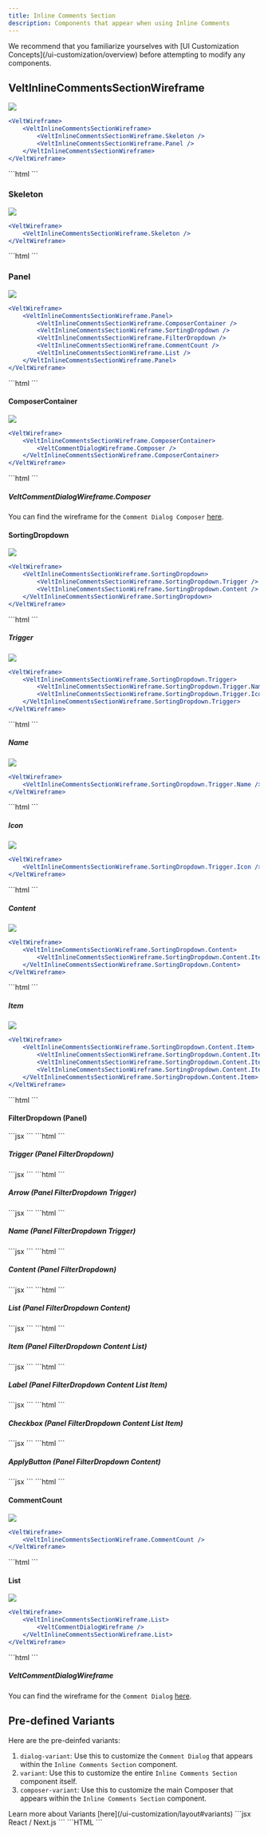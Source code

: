 ```yaml
---
title: Inline Comments Section
description: Components that appear when using Inline Comments
---
```


<Note>
We recommend that you familiarize yourselves with [UI Customization Concepts](/ui-customization/overview) before attempting to modify any components.
</Note>

## VeltInlineCommentsSectionWireframe
![](/images/customization/comments/inline-comments/inline-comments-overview.png)
<Tabs>
<Tab title="React / Next.js">
```jsx
<VeltWireframe>
    <VeltInlineCommentsSectionWireframe>
        <VeltInlineCommentsSectionWireframe.Skeleton />
        <VeltInlineCommentsSectionWireframe.Panel />
    </VeltInlineCommentsSectionWireframe>
</VeltWireframe>
```
</Tab>
<Tab title="Other Frameworks">
```html
<velt-wireframe style="display:none;">
    <velt-inline-comments-section-wireframe>
        <velt-inline-comments-section-skeleton-wireframe></velt-inline-comments-section-skeleton-wireframe>
        <velt-inline-comments-section-panel-wireframe></velt-inline-comments-section-panel-wireframe>
    </velt-inline-comments-section-wireframe>
</velt-wireframe>
```
</Tab>
</Tabs>

### Skeleton
![](/images/customization/comments/inline-comments/inline-comments-skeleton.png)
<Tabs>
<Tab title="React / Next.js">
```jsx
<VeltWireframe>
    <VeltInlineCommentsSectionWireframe.Skeleton />
</VeltWireframe>
```
</Tab>
<Tab title="Other Frameworks">
```html
<velt-wireframe style="display:none;">
    <velt-inline-comments-section-skeleton-wireframe></velt-inline-comments-section-skeleton-wireframe>
</velt-wireframe>
```
</Tab>
</Tabs>

### Panel
![](/images/customization/comments/inline-comments/inline-comments-panel.png)
<Tabs>
<Tab title="React / Next.js">
```jsx
<VeltWireframe>
    <VeltInlineCommentsSectionWireframe.Panel>
        <VeltInlineCommentsSectionWireframe.ComposerContainer />
        <VeltInlineCommentsSectionWireframe.SortingDropdown />
        <VeltInlineCommentsSectionWireframe.FilterDropdown />
        <VeltInlineCommentsSectionWireframe.CommentCount />
        <VeltInlineCommentsSectionWireframe.List />
    </VeltInlineCommentsSectionWireframe.Panel>
</VeltWireframe>
```
</Tab>
<Tab title="Other Frameworks">
```html
<velt-wireframe style="display:none;">
    <velt-inline-comments-section-panel-wireframe>
        <velt-inline-comments-section-composer-container-wireframe></velt-inline-comments-section-composer-container-wireframe>
        <velt-inline-comments-section-sorting-dropdown-wireframe></velt-inline-comments-section-sorting-dropdown-wireframe>
        <velt-inline-comments-section-filter-dropdown-wireframe></velt-inline-comments-section-filter-dropdown-wireframe>
        <velt-inline-comments-section-comment-count-wireframe></velt-inline-comments-section-comment-count-wireframe>
        <velt-inline-comments-section-list-wireframe></velt-inline-comments-section-list-wireframe>
    </velt-inline-comments-section-panel-wireframe>
</velt-wireframe>
```
</Tab>
</Tabs>

#### ComposerContainer
![](/images/customization/comments/inline-comments/inline-comments-panel-composer.png)
<Tabs>
<Tab title="React / Next.js">
```jsx
<VeltWireframe>
    <VeltInlineCommentsSectionWireframe.ComposerContainer>
        <VeltCommentDialogWireframe.Composer />
    </VeltInlineCommentsSectionWireframe.ComposerContainer>
</VeltWireframe>
```
</Tab>
<Tab title="Other Frameworks">
```html
<velt-wireframe style="display:none;">
    <velt-inline-comments-section-composer-container-wireframe>
        <velt-comment-dialog-composer-wireframe></velt-comment-dialog-composer-wireframe>
    </velt-inline-comments-section-composer-container-wireframe>
</velt-wireframe>
```
</Tab>
</Tabs>

##### **VeltCommentDialogWireframe.Composer**
You can find the wireframe for the `Comment Dialog Composer` [here](/ui-customization/features/async/comments/comment-dialog/subcomponents/composer/overview).

#### SortingDropdown
![](/images/customization/comments/inline-comments/inline-comments-panel-sorting-dropdown.png)
<Tabs>
<Tab title="React / Next.js">
```jsx
<VeltWireframe>
    <VeltInlineCommentsSectionWireframe.SortingDropdown>
        <VeltInlineCommentsSectionWireframe.SortingDropdown.Trigger />
        <VeltInlineCommentsSectionWireframe.SortingDropdown.Content />
    </VeltInlineCommentsSectionWireframe.SortingDropdown>
</VeltWireframe>
```
</Tab>
<Tab title="Other Frameworks">
```html
<velt-wireframe style="display:none;">
    <velt-inline-comments-section-sorting-dropdown-wireframe>
        <velt-inline-comments-section-sorting-dropdown-trigger-wireframe></velt-inline-comments-section-sorting-dropdown-trigger-wireframe>
        <velt-inline-comments-section-sorting-dropdown-content-wireframe></velt-inline-comments-section-sorting-dropdown-content-wireframe>
    </velt-inline-comments-section-sorting-dropdown-wireframe>
</velt-wireframe>
```
</Tab>
</Tabs>

##### **Trigger**
![](/images/customization/comments/inline-comments/inline-comments-panel-sorting-trigger.png)
<Tabs>
<Tab title="React / Next.js">
```jsx
<VeltWireframe>
    <VeltInlineCommentsSectionWireframe.SortingDropdown.Trigger>
        <VeltInlineCommentsSectionWireframe.SortingDropdown.Trigger.Name />
        <VeltInlineCommentsSectionWireframe.SortingDropdown.Trigger.Icon />
    </VeltInlineCommentsSectionWireframe.SortingDropdown.Trigger>
</VeltWireframe>
```
</Tab>
<Tab title="Other Frameworks">
```html
<velt-wireframe style="display:none;">
    <velt-inline-comments-section-sorting-dropdown-trigger-wireframe>
        <velt-inline-comments-section-sorting-dropdown-trigger-name-wireframe></velt-inline-comments-section-sorting-dropdown-trigger-name-wireframe>
        <velt-inline-comments-section-sorting-dropdown-trigger-icon-wireframe></velt-inline-comments-section-sorting-dropdown-trigger-icon-wireframe>
    </velt-inline-comments-section-sorting-dropdown-trigger-wireframe>
</velt-wireframe>
```
</Tab>
</Tabs>

##### **Name**
![](/images/customization/comments/inline-comments/inline-comments-panel-sorting-trigger-name.png)
<Tabs>
<Tab title="React / Next.js">
```jsx
<VeltWireframe>
    <VeltInlineCommentsSectionWireframe.SortingDropdown.Trigger.Name />
</VeltWireframe>
```
</Tab>
<Tab title="Other Frameworks">
```html
<velt-wireframe style="display:none;">
    <velt-inline-comments-section-sorting-dropdown-trigger-name-wireframe></velt-inline-comments-section-sorting-dropdown-trigger-name-wireframe>
</velt-wireframe>
```
</Tab>
</Tabs>

##### **Icon**
![](/images/customization/comments/inline-comments/inline-comments-panel-sorting-trigger-icon.png)
<Tabs>
<Tab title="React / Next.js">
```jsx
<VeltWireframe>
    <VeltInlineCommentsSectionWireframe.SortingDropdown.Trigger.Icon />
</VeltWireframe>
```
</Tab>
<Tab title="Other Frameworks">
```html
<velt-wireframe style="display:none;">
    <velt-inline-comments-section-sorting-dropdown-trigger-icon-wireframe></velt-inline-comments-section-sorting-dropdown-trigger-icon-wireframe>
</velt-wireframe>
```
</Tab>
</Tabs>

##### **Content**
![](/images/customization/comments/inline-comments/inline-comments-panel-trigger-dropdown-content.png)
<Tabs>
<Tab title="React / Next.js">
```jsx
<VeltWireframe>
    <VeltInlineCommentsSectionWireframe.SortingDropdown.Content>
        <VeltInlineCommentsSectionWireframe.SortingDropdown.Content.Item />
    </VeltInlineCommentsSectionWireframe.SortingDropdown.Content>
</VeltWireframe>
```
</Tab>
<Tab title="Other Frameworks">
```html
<velt-wireframe style="display:none;">
    <velt-inline-comments-section-sorting-dropdown-content-wireframe>
        <velt-inline-comments-section-sorting-dropdown-content-item-wireframe></velt-inline-comments-section-sorting-dropdown-content-item-wireframe>
    </velt-inline-comments-section-sorting-dropdown-content-wireframe>
</velt-wireframe>
```
</Tab>
</Tabs>

##### **Item**
![](/images/customization/comments/inline-comments/inline-comments-panel-trigger-dropdown-content-item.png)
<Tabs>
<Tab title="React / Next.js">
```jsx
<VeltWireframe>
    <VeltInlineCommentsSectionWireframe.SortingDropdown.Content.Item>
        <VeltInlineCommentsSectionWireframe.SortingDropdown.Content.Item.Icon />
        <VeltInlineCommentsSectionWireframe.SortingDropdown.Content.Item.Tick />
        <VeltInlineCommentsSectionWireframe.SortingDropdown.Content.Item.Name />
    </VeltInlineCommentsSectionWireframe.SortingDropdown.Content.Item>
</VeltWireframe>
```
</Tab>
<Tab title="Other Frameworks">
```html
<velt-wireframe style="display:none;">
    <velt-inline-comments-section-sorting-dropdown-content-item-wireframe>
        <velt-inline-comments-section-sorting-dropdown-content-item-icon-wireframe></velt-inline-comments-section-sorting-dropdown-content-item-icon-wireframe>
        <velt-inline-comments-section-sorting-dropdown-content-item-tick-wireframe></velt-inline-comments-section-sorting-dropdown-content-item-tick-wireframe>
        <velt-inline-comments-section-sorting-dropdown-content-item-name-wireframe></velt-inline-comments-section-sorting-dropdown-content-item-name-wireframe>
    </velt-inline-comments-section-sorting-dropdown-content-item-wireframe>
</velt-wireframe>
```
</Tab>
</Tabs>

#### FilterDropdown (Panel)
<Tabs>
<Tab title="React / Next.js">
```jsx
<VeltWireframe>
    <VeltInlineCommentsSectionWireframe.FilterDropdown>
        <VeltInlineCommentsSectionWireframe.FilterDropdown.Trigger />
        <VeltInlineCommentsSectionWireframe.FilterDropdown.Content />
    </VeltInlineCommentsSectionWireframe.FilterDropdown>
</VeltWireframe>
```
</Tab>
<Tab title="Other Frameworks">
```html
<velt-wireframe style="display:none;">
    <velt-inline-comments-section-filter-dropdown-wireframe>
        <velt-inline-comments-section-filter-dropdown-trigger-wireframe></velt-inline-comments-section-filter-dropdown-trigger-wireframe>
        <velt-inline-comments-section-filter-dropdown-content-wireframe></velt-inline-comments-section-filter-dropdown-content-wireframe>
    </velt-inline-comments-section-filter-dropdown-wireframe>
</velt-wireframe>
```
</Tab>
</Tabs>

##### **Trigger (Panel FilterDropdown)**
<Tabs>
<Tab title="React / Next.js">
```jsx
<VeltWireframe>
    <VeltInlineCommentsSectionWireframe.FilterDropdown.Trigger>
        <VeltInlineCommentsSectionWireframe.FilterDropdown.Trigger.Arrow />
        <VeltInlineCommentsSectionWireframe.FilterDropdown.Trigger.Name />
    </VeltInlineCommentsSectionWireframe.FilterDropdown.Trigger>
</VeltWireframe>
```
</Tab>
<Tab title="Other Frameworks">
```html
<velt-wireframe style="display:none;">
    <velt-inline-comments-section-filter-dropdown-trigger-wireframe>
        <velt-inline-comments-section-filter-dropdown-trigger-arrow-wireframe></velt-inline-comments-section-filter-dropdown-trigger-arrow-wireframe>
        <velt-inline-comments-section-filter-dropdown-trigger-name-wireframe></velt-inline-comments-section-filter-dropdown-trigger-name-wireframe>
    </velt-inline-comments-section-filter-dropdown-trigger-wireframe>
</velt-wireframe>
```
</Tab>
</Tabs>

##### **Arrow (Panel FilterDropdown Trigger)**
<Tabs>
<Tab title="React / Next.js">
```jsx
<VeltWireframe>
    <VeltInlineCommentsSectionWireframe.FilterDropdown.Trigger.Arrow />
</VeltWireframe>
```
</Tab>
<Tab title="Other Frameworks">
```html
<velt-wireframe style="display:none;">
    <velt-inline-comments-section-filter-dropdown-trigger-arrow-wireframe></velt-inline-comments-section-filter-dropdown-trigger-arrow-wireframe>
</velt-wireframe>
```
</Tab>
</Tabs>

##### **Name (Panel FilterDropdown Trigger)**
<Tabs>
<Tab title="React / Next.js">
```jsx
<VeltWireframe>
    <VeltInlineCommentsSectionWireframe.FilterDropdown.Trigger.Name />
</VeltWireframe>
```
</Tab>
<Tab title="Other Frameworks">
```html
<velt-wireframe style="display:none;">
    <velt-inline-comments-section-filter-dropdown-trigger-name-wireframe></velt-inline-comments-section-filter-dropdown-trigger-name-wireframe>
</velt-wireframe>
```
</Tab>
</Tabs>

##### **Content (Panel FilterDropdown)**
<Tabs>
<Tab title="React / Next.js">
```jsx
<VeltWireframe>
    <VeltInlineCommentsSectionWireframe.FilterDropdown.Content>
        <VeltInlineCommentsSectionWireframe.FilterDropdown.Content.List />
        <VeltInlineCommentsSectionWireframe.FilterDropdown.Content.ApplyButton />
    </VeltInlineCommentsSectionWireframe.FilterDropdown.Content>
</VeltWireframe>
```
</Tab>
<Tab title="Other Frameworks">
```html
<velt-wireframe style="display:none;">
    <velt-inline-comments-section-filter-dropdown-content-wireframe>
        <velt-inline-comments-section-filter-dropdown-content-list-wireframe></velt-inline-comments-section-filter-dropdown-content-list-wireframe>
        <velt-inline-comments-section-filter-dropdown-content-apply-button-wireframe></velt-inline-comments-section-filter-dropdown-content-apply-button-wireframe>
    </velt-inline-comments-section-filter-dropdown-content-wireframe>
</velt-wireframe>
```
</Tab>
</Tabs>

##### **List (Panel FilterDropdown Content)**
<Tabs>
<Tab title="React / Next.js">
```jsx
<VeltWireframe>
    <VeltInlineCommentsSectionWireframe.FilterDropdown.Content.List>
        <VeltInlineCommentsSectionWireframe.FilterDropdown.Content.List.Item />
    </VeltInlineCommentsSectionWireframe.FilterDropdown.Content.List>
</VeltWireframe>
```
</Tab>
<Tab title="Other Frameworks">
```html
<velt-wireframe style="display:none;">
    <velt-inline-comments-section-filter-dropdown-content-list-wireframe>
        <velt-inline-comments-section-filter-dropdown-content-list-item-wireframe></velt-inline-comments-section-filter-dropdown-content-list-item-wireframe>
    </velt-inline-comments-section-filter-dropdown-content-list-wireframe>
</velt-wireframe>
```
</Tab>
</Tabs>

##### **Item (Panel FilterDropdown Content List)**
<Tabs>
<Tab title="React / Next.js">
```jsx
<VeltWireframe>
    <VeltInlineCommentsSectionWireframe.FilterDropdown.Content.List.Item>
        <VeltInlineCommentsSectionWireframe.FilterDropdown.Content.List.Item.Label />
        <VeltInlineCommentsSectionWireframe.FilterDropdown.Content.List.Item.Checkbox />
    </VeltInlineCommentsSectionWireframe.FilterDropdown.Content.List.Item>
</VeltWireframe>
```
</Tab>
<Tab title="Other Frameworks">
```html
<velt-wireframe style="display:none;">
    <velt-inline-comments-section-filter-dropdown-content-list-item-wireframe>
        <velt-inline-comments-section-filter-dropdown-content-list-item-label-wireframe></velt-inline-comments-section-filter-dropdown-content-list-item-label-wireframe>
        <velt-inline-comments-section-filter-dropdown-content-list-item-checkbox-wireframe></velt-inline-comments-section-filter-dropdown-content-list-item-checkbox-wireframe>
    </velt-inline-comments-section-filter-dropdown-content-list-item-wireframe>
</velt-wireframe>
```
</Tab>
</Tabs>

##### **Label (Panel FilterDropdown Content List Item)**
<Tabs>
<Tab title="React / Next.js">
```jsx
<VeltWireframe>
    <VeltInlineCommentsSectionWireframe.FilterDropdown.Content.List.Item.Label />
</VeltWireframe>
```
</Tab>
<Tab title="Other Frameworks">
```html
<velt-wireframe style="display:none;">
    <velt-inline-comments-section-filter-dropdown-content-list-item-label-wireframe></velt-inline-comments-section-filter-dropdown-content-list-item-label-wireframe>
</velt-wireframe>
```
</Tab>
</Tabs>

##### **Checkbox (Panel FilterDropdown Content List Item)**
<Tabs>
<Tab title="React / Next.js">
```jsx
<VeltWireframe>
    <VeltInlineCommentsSectionWireframe.FilterDropdown.Content.List.Item.Checkbox />
</VeltWireframe>
```
</Tab>
<Tab title="Other Frameworks">
```html
<velt-wireframe style="display:none;">
    <velt-inline-comments-section-filter-dropdown-content-list-item-checkbox-wireframe></velt-inline-comments-section-filter-dropdown-content-list-item-checkbox-wireframe>
</velt-wireframe>
```
</Tab>
</Tabs>

##### **ApplyButton (Panel FilterDropdown Content)**
<Tabs>
<Tab title="React / Next.js">
```jsx
<VeltWireframe>
    <VeltInlineCommentsSectionWireframe.FilterDropdown.Content.ApplyButton />
</VeltWireframe>
```
</Tab>
<Tab title="Other Frameworks">
```html
<velt-wireframe style="display:none;">
    <velt-inline-comments-section-filter-dropdown-content-apply-button-wireframe></velt-inline-comments-section-filter-dropdown-content-apply-button-wireframe>
</velt-wireframe>
```
</Tab>
</Tabs>

#### CommentCount
![](/images/customization/comments/inline-comments/inline-comments-panel-comment-count.png)
<Tabs>
<Tab title="React / Next.js">
```jsx
<VeltWireframe>
    <VeltInlineCommentsSectionWireframe.CommentCount />
</VeltWireframe>
```
</Tab>
<Tab title="Other Frameworks">
```html
<velt-wireframe style="display:none;">
    <velt-inline-comments-section-comment-count-wireframe></velt-inline-comments-section-comment-count-wireframe>
</velt-wireframe>
```
</Tab>
</Tabs>

#### List
![](/images/customization/comments/inline-comments/inline-comments-panel-list.png)
<Tabs>
<Tab title="React / Next.js">
```jsx
<VeltWireframe>
    <VeltInlineCommentsSectionWireframe.List>
        <VeltCommentDialogWireframe />
    </VeltInlineCommentsSectionWireframe.List>
</VeltWireframe>
```
</Tab>
<Tab title="Other Frameworks">
```html
<velt-wireframe style="display:none;">
    <velt-inline-comments-section-list-wireframe>
        <velt-comment-dialog-wireframe></velt-comment-dialog-wireframe>
    </velt-inline-comments-section-list-wireframe>
</velt-wireframe>
```
</Tab>
</Tabs>

##### **VeltCommentDialogWireframe**
You can find the wireframe for the `Comment Dialog` [here](/ui-customization/features/async/comments/comment-dialog-components).


## Pre-defined Variants
Here are the pre-deinfed variants:
1. `dialog-variant`: Use this to customize the `Comment Dialog` that appears within the `Inline Comments Section` component.
2. `variant`: Use this to customize the entire `Inline Comments Section` component itself.
3. `composer-variant`: Use this to customize the main Composer that appears within the `Inline Comments Section` component.

<Info>
Learn more about Variants [here](/ui-customization/layout#variants)
</Info>

<Tabs>
<Tab title="React / Next.js">
```jsx React / Next.js
<VeltInlineCommentsSection
	dialogVariant="dialog-variant-name"
    variant="inline-comment-section-variant-name"
    composerVariant="inline"
/>
```
</Tab>
<Tab title="Other Frameworks">
```HTML
<velt-inline-comments-section
    dialog-variant="dialog-variant-name"
    variant="inline-comment-section-variant-name"
    composer-variant="inline"
>
</velt-inline-comments-section>
```
</Tab>
</Tabs>
